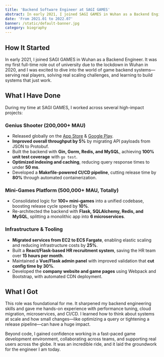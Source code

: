```yaml
---
title: 'Backend Software Engineer at SAGI GAMES'
abstract: In early 2021, I joined SAGI GAMES in Wuhan as a Backend Engineer. It was my first full-time role out of university due to the lockdown in Wuhan in 2020.
date: 'From 2021.01 to 2022.07'
banner: /static/default-banner.jpg
category: biography
---
```


## How It Started
In early 2021, I joined SAGI GAMES in Wuhan as a Backend Engineer. It was my first full-time role out of university due to the lockdown in Wuhan in 2020, and I was excited to dive into the world of game backend systems—serving real players, solving real scaling challenges, and learning to build systems that just work. 

## What I Have Done

During my time at SAGI GAMES, I worked across several high-impact projects:

### Genius Shooter (200,000+ MAU)
- Released globally on the [App Store](https://apps.apple.com/au/app/genius-shooter-monster-killer/id1484026163) & [Google Play](https://play.google.com/store/apps/details?id=com.sagi.barrett&hl=en).
- **Improved overall throughput by 5%** by migrating API payloads from JSON to Protobuf.
- Built the backend with **Gin, Gorm, Redis, and MySQL**, achieving **100% unit test coverage** with `go test`.
- **Optimized indexing and caching**, reducing query response times to under **50 ms**.
- Developed a **Makefile-powered CI/CD pipeline**, cutting release time by **80%** through automated containerization.

### Mini-Games Platform (500,000+ MAU, Totally)
- Consolidated logic for **100+ mini-games** into a unified codebase, boosting release cycle speed by **10%**.
- Re-architected the backend with **Flask, SQLAlchemy, Redis, and MySQL**, splitting a monolithic app into **6 microservices**.

### Infrastructure & Tooling
- **Migrated services from EC2 to ECS Fargate**, enabling elastic scaling and reducing infrastructure costs by **25%**.
- Built a **React/Flask-based HR recruitment system**, saving the HR team over **15 hours per month**.
- Maintained a **Vue/Flask admin panel** with improved validation that **cut config time by 30%**.
- Developed the **company website and game pages** using Webpack and Bootstrap, with automated CDN deployment.

## What I Got

This role was foundational for me. It sharpened my backend engineering skills and gave me hands-on experience with performance tuning, cloud migration, microservices, and CI/CD. I learned how to think about systems at scale and how small changes—like optimizing a query or tightening a release pipeline—can have a huge impact.

Beyond code, I gained confidence working in a fast-paced game development environment, collaborating across teams, and supporting real users across the globe. It was an incredible ride, and it laid the groundwork for the engineer I am today.
